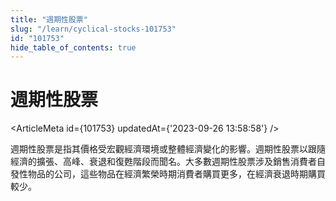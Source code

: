 ```yaml
---
title: "週期性股票"
slug: "/learn/cyclical-stocks-101753"
id: "101753"
hide_table_of_contents: true
---
```



# 週期性股票

<ArticleMeta id={101753} updatedAt={'2023-09-26 13:58:58'} />
<div className='border-solid border-b border-t-0 my-4 border-[var(--ifm-color-gray-300)]' />

週期性股票是指其價格受宏觀經濟環境或整體經濟變化的影響。週期性股票以跟隨經濟的擴張、高峰、衰退和復甦階段而聞名。大多數週期性股票涉及銷售消費者自發性物品的公司，這些物品在經濟繁榮時期消費者購買更多，在經濟衰退時期購買較少。
